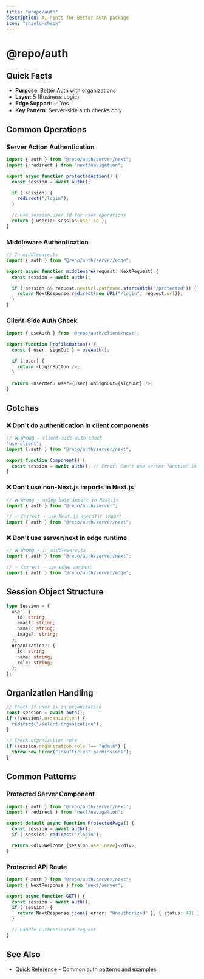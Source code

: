 ```yaml
---
title: "@repo/auth"
description: AI hints for Better Auth package
icon: "shield-check"
---
```


# @repo/auth

## Quick Facts

- **Purpose**: Better Auth with organizations
- **Layer**: 5 (Business Logic)
- **Edge Support**: ✅ Yes
- **Key Pattern**: Server-side auth checks only

## Common Operations

### Server Action Authentication

```typescript
import { auth } from "@repo/auth/server/next";
import { redirect } from "next/navigation";

export async function protectedAction() {
  const session = await auth();

  if (!session) {
    redirect("/login");
  }

  // Use session.user.id for user operations
  return { userId: session.user.id };
}
```

### Middleware Authentication

```typescript
// In middleware.ts
import { auth } from "@repo/auth/server/edge";

export async function middleware(request: NextRequest) {
  const session = await auth();

  if (!session && request.nextUrl.pathname.startsWith("/protected")) {
    return NextResponse.redirect(new URL("/login", request.url));
  }
}
```

### Client-Side Auth Check

```typescript
import { useAuth } from '@repo/auth/client/next';

export function ProfileButton() {
  const { user, signOut } = useAuth();

  if (!user) {
    return <LoginButton />;
  }

  return <UserMenu user={user} onSignOut={signOut} />;
}
```

## Gotchas

### ❌ Don't do authentication in client components

```typescript
// ❌ Wrong - client-side auth check
"use client";
import { auth } from "@repo/auth/server/next";

export function Component() {
  const session = await auth(); // Error: Can't use server function in client
}
```

### ❌ Don't use non-Next.js imports in Next.js

```typescript
// ❌ Wrong - using base import in Next.js
import { auth } from "@repo/auth/server";

// ✅ Correct - use Next.js specific import
import { auth } from "@repo/auth/server/next";
```

### ❌ Don't use server/next in edge runtime

```typescript
// ❌ Wrong - in middleware.ts
import { auth } from "@repo/auth/server/next";

// ✅ Correct - use edge variant
import { auth } from "@repo/auth/server/edge";
```

## Session Object Structure

```typescript
type Session = {
  user: {
    id: string;
    email: string;
    name?: string;
    image?: string;
  };
  organization?: {
    id: string;
    name: string;
    role: string;
  };
};
```

## Organization Handling

```typescript
// Check if user is in organization
const session = await auth();
if (!session?.organization) {
  redirect("/select-organization");
}

// Check organization role
if (session.organization.role !== "admin") {
  throw new Error("Insufficient permissions");
}
```

## Common Patterns

### Protected Server Component

```typescript
import { auth } from '@repo/auth/server/next';
import { redirect } from 'next/navigation';

export default async function ProtectedPage() {
  const session = await auth();
  if (!session) redirect('/login');

  return <div>Welcome {session.user.name}</div>;
}
```

### Protected API Route

```typescript
import { auth } from "@repo/auth/server/next";
import { NextResponse } from "next/server";

export async function GET() {
  const session = await auth();
  if (!session) {
    return NextResponse.json({ error: "Unauthorized" }, { status: 401 });
  }

  // Handle authenticated request
}
```

## See Also

- [Quick Reference](/ai-hints/quick-reference) - Common auth patterns and
  examples

